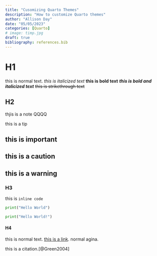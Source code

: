 ```yaml
---
title: "Cusomizing Quarto Themes"
description: "How to customize Quarto themes"
author: "Allison Day"
date: "05/05/2023"
categories: [Quarto]
# image: timp.jpg
draft: true
bibliography: references.bib
---
```


# H1

this is normal text. *this is italicized text* **this is bold text** ***this is bold and italicized text*** ~~this is strikethrough text~~

## H2

::: callout-note
thjis is a note QQQQ
:::

::: callout-tip
this is a tip
:::

::: callout-important
## this is important
:::

::: callout-caution
## this is a caution
:::

::: callout-warning
## this is a warning
:::

### H3

this is `inline code`

``` python
print("Hello World")
```

```python
print("Hello World!")
```

#### H4

this is normal text. [this is a link](https://learn.microsoft.com/en-us/azure/developer/python/tutorial-deploy-azure-cloud-python-etl-01-overview?tabs=cmd%2Cazure-portal). normal agina.

this is a citation.[@Green2004]